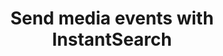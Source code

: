 ---
title: 'Send media events with InstantSearch'
sidebarTitle: 'Send media events'
description: Collect user interactions as events on your media website.
---